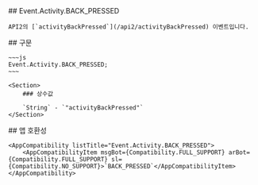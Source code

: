 
<Section>
    ## Event.Activity.BACK_PRESSED

    API2의 [`activityBackPressed`](/api2/activityBackPressed) 이벤트입니다.
</Section>
<Section>
    ## 구문

    ~~~js
    Event.Activity.BACK_PRESSED;
    ~~~

    <Section>
        ### 상수값

        `String` - `"activityBackPressed"`
    </Section>
</Section>
<Section>
    ## 앱 호환성

    <AppCompatibility listTitle="Event.Activity.BACK_PRESSED">
        <AppCompatibilityItem msgBot={Compatibility.FULL_SUPPORT} arBot={Compatibility.FULL_SUPPORT} sl={Compatibility.NO_SUPPORT}>`BACK_PRESSED`</AppCompatibilityItem>
    </AppCompatibility>
</Section>